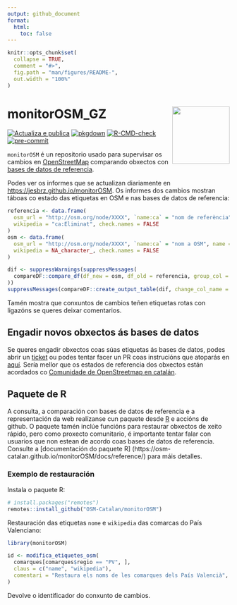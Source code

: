 ```yaml
---
output: github_document
format:
  html:
    toc: false
---
```


<!-- README.md is generated from README.Rmd. Please edit that file -->

```r
knitr::opts_chunk$set(
  collapse = TRUE,
  comment = "#>",
  fig.path = "man/figures/README-",
  out.width = "100%"
)
```

# monitorOSM_GZ <img src='man/figures/logo.png' align="right" height=130/>

<!-- badges: start -->

[![Actualiza e publica](https://github.com/OSM-Catalan/monitorOSM/actions/workflows/quarto-publish.yml/badge.svg)](https://github.com/OSM-Catalan/monitorOSM/actions/workflows/quarto-publish.yml)
[![pkgdown](https://github.com/OSM-Catalan/monitorOSM/actions/workflows/pkgdown.yaml/badge.svg)](https://github.com/OSM-Catalan/monitorOSM/actions/workflows/pkgdown.yaml)
[![R-CMD-check](https://github.com/OSM-Catalan/monitorOSM/actions/workflows/R-CMD-check.yaml/badge.svg)](https://github.com/OSM-Catalan/monitorOSM/actions/workflows/R-CMD-check.yaml) 
[![pre-commit](https://github.com/OSM-Catalan/monitorOSM/actions/workflows/pre-commit.yaml/badge.svg)](https://github.com/OSM-Catalan/monitorOSM/actions/workflows/pre-commit.yaml)
<!-- [![test-coverage](https://github.com/OSM-Catalan/monitorOSM/actions/workflows/test-coverage.yaml/badge.svg)](https://github.com/OSM-Catalan/monitorOSM/actions/workflows/test-coverage.yaml) -->

<!-- badges: end -->

`monitorOSM` é un repositorio usado para supervisar os cambios en [OpenStreetMap](http://www.openstreemap.com)
comparando obxectos con [bases de datos de referencia](https://github.com/jesbrz/monitorOSM/tree/main/data-raw).

Podes ver os informes que se actualizan diariamente en <https://jesbrz.github.io/monitorOSM>. Os informes dos 
cambios mostran táboas co estado das etiquetas en OSM e nas bases de datos de referencia:

```r
referencia <- data.frame(
  osm_url = "http://osm.org/node/XXXX", `name:ca` = "nom de referència", name = "Sense canvis",
  wikipedia = "ca:Eliminat", check.names = FALSE
)
osm <- data.frame(
  osm_url = "http://osm.org/node/XXXX", `name:ca` = "nom a OSM", name = "Sense canvis",
  wikipedia = NA_character_, check.names = FALSE
)

dif <- suppressWarnings(suppressMessages(
  compareDF::compare_df(df_new = osm, df_old = referencia, group_col = "osm_url", stop_on_error = FALSE)
))
suppressMessages(compareDF::create_output_table(dif, change_col_name = "canvi"))
```

Tamén mostra que conxuntos de cambios teñen etiquetas rotas con ligazóns se queres deixar comentarios.


## Engadir novos obxectos ás bases de datos

Se queres engadir obxectos coas súas etiquetas ás bases de datos, podes abrir un
[ticket](https://github.com/OSM-Catalan/monitorOSM/issues) ou podes tentar facer un PR coas instrucións que atoparás
en [aquí](https://osm-catalan.github.io/monitorOSM/data-raw/README.html). Sería mellor que os estados de referencia
dos obxectos están acordados co
[Comunidade de OpenStreetmap en catalán](https://wiki.openstreetmap.org/wiki/WikiProject_Catalan#Canals_de_comunicaci%C3%B3_i_mitjans_de_difusi%C3%B3).


## Paquete de R

A consulta, a comparación con bases de datos de referencia e a representación da web realízanse cun paquete
desde [R](https://cran.r-project.org/) e accións de github. O paquete tamén inclúe funcións para restaurar obxectos de
xeito rápido, pero como proxecto comunitario, é importante tentar falar con usuarios que non estean de acordo coas bases
de datos de referencia. Consulte a [documentación do paquete R] (https://osm-catalan.github.io/monitorOSM/docs/reference/)
para máis detalles.

### Exemplo de restauración

Instala o paquete R:

``` r
# install.packages("remotes")
remotes::install_github("OSM-Catalan/monitorOSM")
```

Restauración das etiquetas `nome` e `wikipedia` das comarcas do País Valenciano:

``` r
library(monitorOSM)

id <- modifica_etiquetes_osm(
  comarques[comarques$regio == "PV", ],
  claus = c("name", "wikipedia"),
  comentari = "Restaura els noms de les comarques dels País Valencià", hashtags = "monitorOSM"
)
```
Devolve o identificador do conxunto de cambios.
